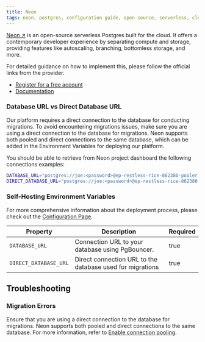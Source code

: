 ```yaml
---
title: Neon
tags: neon, postgres, configuration guide, open-source, serverless, cloud, database, autoscaling, branching, developer experience, compute, storage, backend, prisma, orm, migrations, direct connection, pooled connection, environment variables
---
```


[Neon ↗](https://neon.tech/?ref=basestack.co) is an open-source serverless Postgres built for the cloud. It offers a contemporary developer experience by separating compute and storage, providing features like autoscaling, branching, bottomless storage, and more.

For detailed guidance on how to implement this, please follow the official links from the provider.

- [Register for a free account](https://console.neon.tech/sign_in?ref=basestack.co)
- [Documentation](https://neon.tech/docs/introduction?ref=basestack.co)

### Database URL vs Direct Database URL

Our platform requires a direct connection to the database for conducting migrations. To avoid encountering migrations issues, make sure you are using a direct connection to the database for migrations. Neon supports both pooled and direct connections to the same database, which can be added in the Environment Variables for deploying our platform.

You should be able to retrieve from Neon project dashboard the following connections examples:

```sh
DATABASE_URL="postgres://joe:<password>@ep-restless-rice-862380-pooler.us-east-2.aws.neon.tech:5432/neondb?pgbouncer=true"
DIRECT_DATABASE_URL="postgres://joe:<password>@ep-restless-rice-862380.us-east-2.aws.neon.tech:5432/neondb"
```

### Self-Hosting Environment Variables

For more comprehensive information about the deployment process, please check
out the [Configuration Page](/docs/self-hosting).

| Property              | Description                                               | Required |
| --------------------- | --------------------------------------------------------- | -------- |
| `DATABASE_URL`        | Connection URL to your database using PgBouncer.          | true     |
| `DIRECT_DATABASE_URL` | Direct connection URL to the database used for migrations | true     |

## Troubleshooting

### Migration Errors

Ensure that you are using a direct connection to the database for migrations. Neon supports both pooled and direct connections to the same database. For more information, refer to [Enable connection pooling](https://neon.tech/docs/connect/connection-pooling#enable-connection-pooling?ref=basestack.co).
